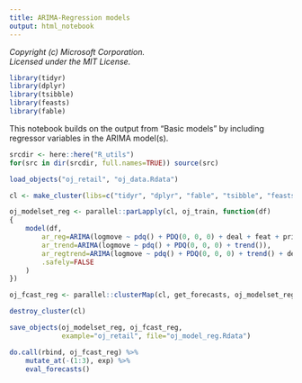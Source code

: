 ```yaml
---
title: ARIMA-Regression models
output: html_notebook
---
```


_Copyright (c) Microsoft Corporation._<br/>
_Licensed under the MIT License._

```r
library(tidyr)
library(dplyr)
library(tsibble)
library(feasts)
library(fable)
```

This notebook builds on the output from "Basic models" by including regressor variables in the ARIMA model(s).

```r
srcdir <- here::here("R_utils")
for(src in dir(srcdir, full.names=TRUE)) source(src)

load_objects("oj_retail", "oj_data.Rdata")

cl <- make_cluster(libs=c("tidyr", "dplyr", "fable", "tsibble", "feasts"))

oj_modelset_reg <- parallel::parLapply(cl, oj_train, function(df)
{
    model(df,
        ar_reg=ARIMA(logmove ~ pdq() + PDQ(0, 0, 0) + deal + feat + price + maxpricediff),
        ar_trend=ARIMA(logmove ~ pdq() + PDQ(0, 0, 0) + trend()),
        ar_regtrend=ARIMA(logmove ~ pdq() + PDQ(0, 0, 0) + trend() + deal + feat + price + maxpricediff),
        .safely=FALSE
    )
})

oj_fcast_reg <- parallel::clusterMap(cl, get_forecasts, oj_modelset_reg, oj_test)

destroy_cluster(cl)

save_objects(oj_modelset_reg, oj_fcast_reg,
             example="oj_retail", file="oj_model_reg.Rdata")

do.call(rbind, oj_fcast_reg) %>%
    mutate_at(-(1:3), exp) %>%
    eval_forecasts()
```
